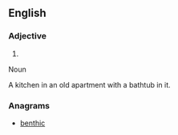 ==English==

===Adjective===
{{en-adj}}

# {{alternative spelling of|bitchin}}

Noun

A kitchen in an old apartment with a bathtub in it.

===Anagrams===
* [[benthic#English|benthic]]